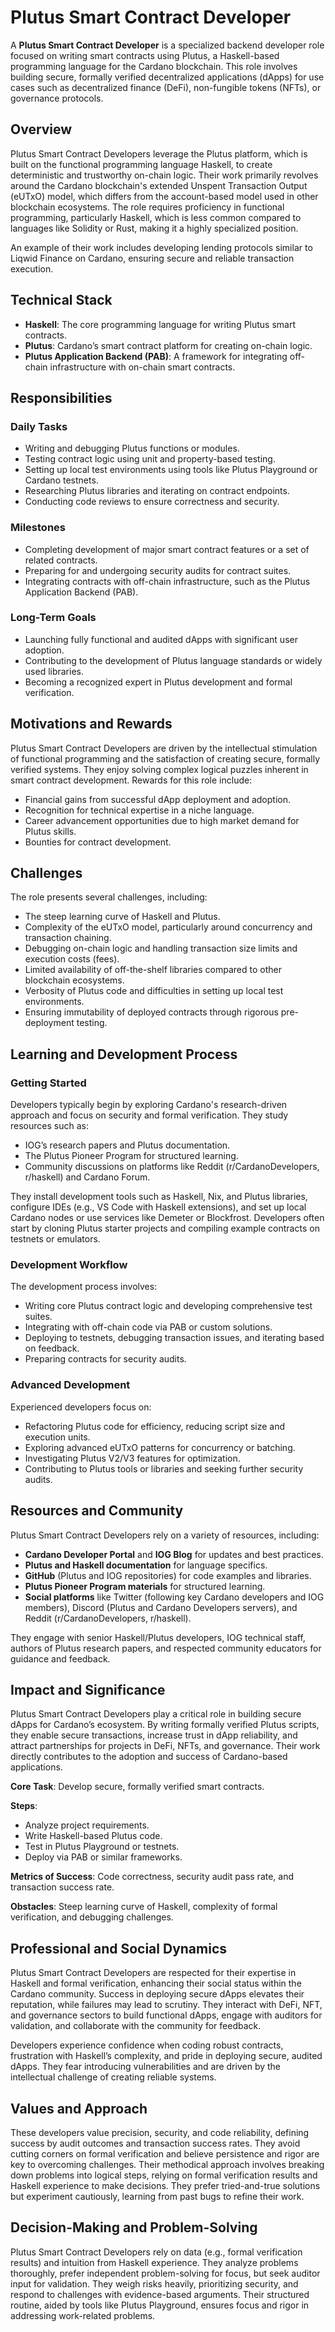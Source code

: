 # Plutus Smart Contract Developer

A **Plutus Smart Contract Developer** is a specialized backend developer role focused on writing smart contracts using Plutus, a Haskell-based programming language for the Cardano blockchain. This role involves building secure, formally verified decentralized applications (dApps) for use cases such as decentralized finance (DeFi), non-fungible tokens (NFTs), or governance protocols.

## Overview

Plutus Smart Contract Developers leverage the Plutus platform, which is built on the functional programming language Haskell, to create deterministic and trustworthy on-chain logic. Their work primarily revolves around the Cardano blockchain's extended Unspent Transaction Output (eUTxO) model, which differs from the account-based model used in other blockchain ecosystems. The role requires proficiency in functional programming, particularly Haskell, which is less common compared to languages like Solidity or Rust, making it a highly specialized position.

An example of their work includes developing lending protocols similar to Liqwid Finance on Cardano, ensuring secure and reliable transaction execution.

## Technical Stack

- **Haskell**: The core programming language for writing Plutus smart contracts.
- **Plutus**: Cardano’s smart contract platform for creating on-chain logic.
- **Plutus Application Backend (PAB)**: A framework for integrating off-chain infrastructure with on-chain smart contracts.

## Responsibilities

### Daily Tasks

- Writing and debugging Plutus functions or modules.
- Testing contract logic using unit and property-based testing.
- Setting up local test environments using tools like Plutus Playground or Cardano testnets.
- Researching Plutus libraries and iterating on contract endpoints.
- Conducting code reviews to ensure correctness and security.

### Milestones

- Completing development of major smart contract features or a set of related contracts.
- Preparing for and undergoing security audits for contract suites.
- Integrating contracts with off-chain infrastructure, such as the Plutus Application Backend (PAB).

### Long-Term Goals

- Launching fully functional and audited dApps with significant user adoption.
- Contributing to the development of Plutus language standards or widely used libraries.
- Becoming a recognized expert in Plutus development and formal verification.

## Motivations and Rewards

Plutus Smart Contract Developers are driven by the intellectual stimulation of functional programming and the satisfaction of creating secure, formally verified systems. They enjoy solving complex logical puzzles inherent in smart contract development. Rewards for this role include:

- Financial gains from successful dApp deployment and adoption.
- Recognition for technical expertise in a niche language.
- Career advancement opportunities due to high market demand for Plutus skills.
- Bounties for contract development.

## Challenges

The role presents several challenges, including:

- The steep learning curve of Haskell and Plutus.
- Complexity of the eUTxO model, particularly around concurrency and transaction chaining.
- Debugging on-chain logic and handling transaction size limits and execution costs (fees).
- Limited availability of off-the-shelf libraries compared to other blockchain ecosystems.
- Verbosity of Plutus code and difficulties in setting up local test environments.
- Ensuring immutability of deployed contracts through rigorous pre-deployment testing.

## Learning and Development Process

### Getting Started

Developers typically begin by exploring Cardano's research-driven approach and focus on security and formal verification. They study resources such as:

- IOG’s research papers and Plutus documentation.
- The Plutus Pioneer Program for structured learning.
- Community discussions on platforms like Reddit (r/CardanoDevelopers, r/haskell) and Cardano Forum.

They install development tools such as Haskell, Nix, and Plutus libraries, configure IDEs (e.g., VS Code with Haskell extensions), and set up local Cardano nodes or use services like Demeter or Blockfrost. Developers often start by cloning Plutus starter projects and compiling example contracts on testnets or emulators.

### Development Workflow

The development process involves:

- Writing core Plutus contract logic and developing comprehensive test suites.
- Integrating with off-chain code via PAB or custom solutions.
- Deploying to testnets, debugging transaction issues, and iterating based on feedback.
- Preparing contracts for security audits.

### Advanced Development

Experienced developers focus on:

- Refactoring Plutus code for efficiency, reducing script size and execution units.
- Exploring advanced eUTxO patterns for concurrency or batching.
- Investigating Plutus V2/V3 features for optimization.
- Contributing to Plutus tools or libraries and seeking further security audits.

## Resources and Community

Plutus Smart Contract Developers rely on a variety of resources, including:

- **Cardano Developer Portal** and **IOG Blog** for updates and best practices.
- **Plutus and Haskell documentation** for language specifics.
- **GitHub** (Plutus and IOG repositories) for code examples and libraries.
- **Plutus Pioneer Program materials** for structured learning.
- **Social platforms** like Twitter (following key Cardano developers and IOG members), Discord (Plutus and Cardano Developers servers), and Reddit (r/CardanoDevelopers, r/haskell).

They engage with senior Haskell/Plutus developers, IOG technical staff, authors of Plutus research papers, and respected community educators for guidance and feedback.

## Impact and Significance

Plutus Smart Contract Developers play a critical role in building secure dApps for Cardano’s ecosystem. By writing formally verified Plutus scripts, they enable secure transactions, increase trust in dApp reliability, and attract partnerships for projects in DeFi, NFTs, and governance. Their work directly contributes to the adoption and success of Cardano-based applications.

**Core Task**: Develop secure, formally verified smart contracts.

**Steps**:

- Analyze project requirements.
- Write Haskell-based Plutus code.
- Test in Plutus Playground or testnets.
- Deploy via PAB or similar frameworks.

**Metrics of Success**: Code correctness, security audit pass rate, and transaction success rate.

**Obstacles**: Steep learning curve of Haskell, complexity of formal verification, and debugging challenges.

## Professional and Social Dynamics

Plutus Smart Contract Developers are respected for their expertise in Haskell and formal verification, enhancing their social status within the Cardano community. Success in deploying secure dApps elevates their reputation, while failures may lead to scrutiny. They interact with DeFi, NFT, and governance sectors to build functional dApps, engage with auditors for validation, and collaborate with the community for feedback.

Developers experience confidence when coding robust contracts, frustration with Haskell’s complexity, and pride in deploying secure, audited dApps. They fear introducing vulnerabilities and are driven by the intellectual challenge of creating reliable systems.

## Values and Approach

These developers value precision, security, and code reliability, defining success by audit outcomes and transaction success rates. They avoid cutting corners on formal verification and believe persistence and rigor are key to overcoming challenges. Their methodical approach involves breaking down problems into logical steps, relying on formal verification results and Haskell experience to make decisions. They prefer tried-and-true solutions but experiment cautiously, learning from past bugs to refine their work.

## Decision-Making and Problem-Solving

Plutus Smart Contract Developers rely on data (e.g., formal verification results) and intuition from Haskell experience. They analyze problems thoroughly, prefer independent problem-solving for focus, but seek auditor input for validation. They weigh risks heavily, prioritizing security, and respond to challenges with evidence-based arguments. Their structured routine, aided by tools like Plutus Playground, ensures focus and rigor in addressing work-related problems.
